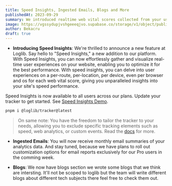 ```yaml
---
title: Speed Insights, Ingested Emails, Blogs and More
publishedAt: 2023-09-29
summary: We introduced realtime web vital scores collected from your users, ingested emails and blogs.
image: https://vgssydupjvshgeeeqjvo.supabase.co/storage/v1/object/public/images/sep-01-2023.png
author: Bekacru
draft: true
---
```


- **Introducing Speed Insights**: We're thrilled to announce a new feature at Loglib. Say hello to "Speed Insights," a new addition to our platform. With Speed Insights, you can now effortlessly gather and visualize real-time user experiences on your website, enabling you to optimize it for the best performance. With speed insights, you can delve into user experiences on a per-route, per-location, per device, even per browser and os for each web vital score, giving you unparalleled insights into your site's speed performance.

Speed Insights is now available to all users across our plans. Update your tracker to get started. See [Speed Insights Demo](https://loglib.io/demo?tab=speed).

```bash
pnpm i @loglib/tracker@latest
```

> On same note: You have the freedom to tailor the tracker to your needs, allowing you to exclude specific tracking elements such as speed, web analytics, or custom events. Read the [docs](https://loglib.io/docs/tracker/options) for more.

- **Ingested Emails**: You will now receive monthly email summaries of your analytics data. And stay tuned, because we have plans to roll out customization options for email reports exclusively for our Pro users in the comming week.

- **Blogs**: We now have blogs section we wrote some blogs that we think are intersting. It'll not be scoped to loglib but the team will write different blogs about different tech subjects there feel free to check them out.

